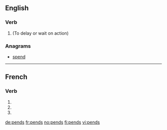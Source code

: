 ==English==

===Verb===
{{head|en|verb form}}

# {{en-third-person singular of|pend}} (To delay or wait on action)

===Anagrams===
* [[spend#English|spend]]

----

==French==

===Verb===
{{fr-verb-form}}

# {{inflection of|pendre||1|s|pres|ind|lang=fr}}
# {{form of|[[second-person|First-person]] [[singular]] [[present indicative]]|pendre|lang=fr}}
# {{inflection of|pendre||2|s|imp|lang=fr}}

[[de:pends]]
[[fr:pends]]
[[no:pends]]
[[fi:pends]]
[[vi:pends]]
